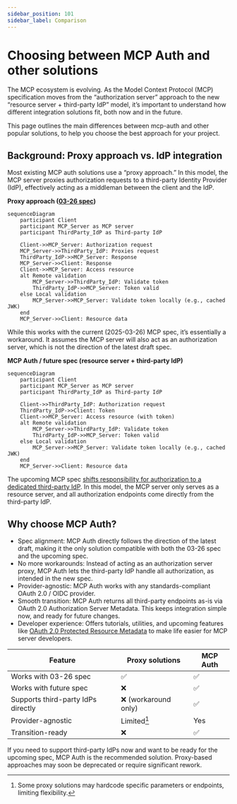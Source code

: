 ```yaml
---
sidebar_position: 101
sidebar_label: Comparison
---
```


# Choosing between MCP Auth and other solutions

The MCP ecosystem is evolving. As the Model Context Protocol (MCP) specification moves from the “authorization server” approach to the new “resource server + third-party IdP” model, it’s important to understand how different integration solutions fit, both now and in the future.

This page outlines the main differences between mcp-auth and other popular solutions, to help you choose the best approach for your project.

## Background: Proxy approach vs. IdP integration

Most existing MCP auth solutions use a “proxy approach.” In this model, the MCP server proxies authorization requests to a third-party Identity Provider (IdP), effectively acting as a middleman between the client and the IdP.

**Proxy approach ([03-26 spec](https://modelcontextprotocol.io/specification/2025-03-26/basic/authorization))**

```mermaid
sequenceDiagram
    participant Client
    participant MCP_Server as MCP server
    participant ThirdParty_IdP as Third-party IdP

    Client->>MCP_Server: Authorization request
    MCP_Server->>ThirdParty_IdP: Proxies request
    ThirdParty_IdP->>MCP_Server: Response
    MCP_Server->>Client: Response
    Client->>MCP_Server: Access resource
    alt Remote validation
        MCP_Server->>ThirdParty_IdP: Validate token
        ThirdParty_IdP->>MCP_Server: Token valid
    else Local validation
        MCP_Server->>MCP_Server: Validate token locally (e.g., cached JWK)
    end
    MCP_Server->>Client: Resource data
```

While this works with the current (2025-03-26) MCP spec, it’s essentially a workaround. It assumes the MCP server will also act as an authorization server, which is not the direction of the latest draft spec.

**MCP Auth / future spec (resource server + third-party IdP)**

```mermaid
sequenceDiagram
    participant Client
    participant MCP_Server as MCP server
    participant ThirdParty_IdP as Third-party IdP

    Client->>ThirdParty_IdP: Authorization request
    ThirdParty_IdP->>Client: Token
    Client->>MCP_Server: Access resource (with token)
    alt Remote validation
        MCP_Server->>ThirdParty_IdP: Validate token
        ThirdParty_IdP->>MCP_Server: Token valid
    else Local validation
        MCP_Server->>MCP_Server: Validate token locally (e.g., cached JWK)
    end
    MCP_Server->>Client: Resource data
```

The upcoming MCP spec [shifts responsibility for authorization to a dedicated third-party IdP](https://github.com/modelcontextprotocol/modelcontextprotocol/issues/205). In this model, the MCP server only serves as a resource server, and all authorization endpoints come directly from the third-party IdP.

## Why choose MCP Auth?

- Spec alignment: MCP Auth directly follows the direction of the latest draft, making it the only solution compatible with both the 03-26 spec and the upcoming spec.
- No more workarounds: Instead of acting as an authorization server proxy, MCP Auth lets the third-party IdP handle all authorization, as intended in the new spec.
- Provider-agnostic: MCP Auth works with any standards-compliant OAuth 2.0 / OIDC provider.
- Smooth transition: MCP Auth returns all third-party endpoints as-is via OAuth 2.0 Authorization Server Metadata. This keeps integration simple now, and ready for future changes.
- Developer experience: Offers tutorials, utilities, and upcoming features like [OAuth 2.0 Protected Resource Metadata](https://auth.wiki/protected-resource-metadata) to make life easier for MCP server developers.

| Feature                            | Proxy solutions      | MCP Auth |
| ---------------------------------- | -------------------- | -------- |
| Works with 03-26 spec              | ✅                   | ✅       |
| Works with future spec             | ❌                   | ✅       |
| Supports third-party IdPs directly | ❌ (workaround only) | ✅       |
| Provider-agnostic                  | Limited[^1]          | Yes      |
| Transition-ready                   | ❌                   | ✅       |

If you need to support third-party IdPs now and want to be ready for the upcoming spec, MCP Auth is the recommended solution. Proxy-based approaches may soon be deprecated or require significant rework.

[^1]: Some proxy solutions may hardcode specific parameters or endpoints, limiting flexibility.
